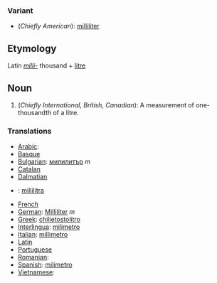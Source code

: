 ===Variant===

* (''Chiefly American''): [[milliliter]]

==Etymology==

Latin ''[[milli-]]'' thousand + [[litre]]

==Noun==

# (''Chiefly International, British, Canadian''): A measurement of one-thousandth of a litre.

===Translations===

*[[Arabic]]: 
*[[Basque]]
*[[Bulgarian]]: [[милилитър]] ''m''
*[[Catalan]]
*[[Dalmatian language|Dalmatian]]
*{{fi}}: [[millilitra]]
*[[French]]
*[[German]]: [[Milliliter]] ''m''
*[[Greek]]: [[chilietostolitro]]
*[[Interlingua]]: [[milimetro]]
*[[Italian]]: [[millimetro]]
*[[Latin]]
*[[Portuguese]]
*[[Romanian]]:
*[[Spanish]]: [[milimetro]]
*[[Vietnamese]]: